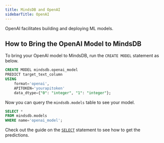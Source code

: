 ```yaml
---
title: MindsDB and OpenAI
sidebarTitle: OpenAI
---
```


OpenAI facilitates building and deploying ML models.

## How to Bring the OpenAI Model to MindsDB

To bring your OpenAI model to MindsDB, run the `CREATE MODEL`
statement as below.

```sql
CREATE MODEL mindsdb.openai_model
PREDICT target_text_column
USING
    format='openai',
    APITOKEN='yourapitoken'
    data_dtype={"0": "integer", "1": "integer"};
```

Now you can query the `mindsdb.models` table to see your model.

```sql
SELECT *
FROM mindsdb.models
WHERE name='openai_model';
```

Check out the guide on the [`SELECT`](/sql/api/select/) statement to see
how to get the predictions.
